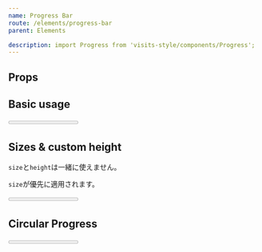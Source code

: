 ```yaml
---
name: Progress Bar
route: /elements/progress-bar
parent: Elements

description: import Progress from 'visits-style/components/Progress';
---
```



## Props

<PropsTable of={Progress} />

## Basic usage

<Playground>
  <Progress value={20} max={100} />
</Playground>


## Sizes & custom height

`size`と`height`は一緒に使えません。

`size`が優先に適用されます。

<Playground>
  <Progress value={20} max={100} height="0.25rem" />
  <br />
  <Progress value={20} max={100} size="small" />
  <br />
  <Progress value={20} max={100} size="medium" />
  <br />
  <Progress value={20} max={100} size="large" />
</Playground>

## Circular Progress
<Playground>
  <Progress value={20} max={100} circle />
</Playground>
